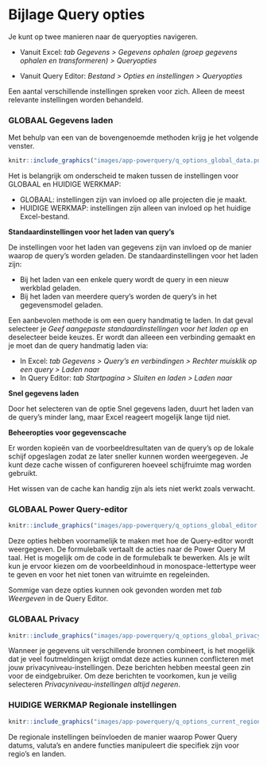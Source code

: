 # Bijlage Query opties {#bijlage-query-options}

Je kunt op twee manieren naar de queryopties navigeren.

+ Vanuit Excel: *tab Gegevens > Gegevens ophalen (groep gegevens ophalen en transformeren) > Queryopties*

+ Vanuit Query Editor: *Bestand > Opties en instellingen > Queryopties*

Een aantal verschillende instellingen spreken voor zich. Alleen de meest relevante instellingen worden behandeld.

### GLOBAAL Gegevens laden {.unnumbered}

Met behulp van een van de bovengenoemde methoden krijg je het volgende venster.

```r
knitr::include_graphics("images/app-powerquery/q_options_global_data.png", dpi = NA)
```

Het is belangrijk om onderscheid te maken tussen de instellingen voor GLOBAAL en HUIDIGE WERKMAP:

+ GLOBAAL: instellingen zijn van invloed op alle projecten die je maakt.
+ HUIDIGE WERKMAP: instellingen zijn alleen van invloed op het huidige Excel-bestand.

**Standaardinstellingen voor het laden van query's**

De instellingen voor het laden van gegevens zijn van invloed op de manier waarop de query's worden geladen. De standaardinstellingen voor het laden zijn:

+ Bij het laden van een enkele query wordt de query in een nieuw werkblad geladen.
+ Bij het laden van meerdere query's worden de query's in het gegevensmodel geladen.

Een aanbevolen methode is om een query handmatig te laden. In dat geval selecteer je *Geef aangepaste standaardinstellingen voor het laden op* en deselecteer beide keuzes. Er wordt dan alleeen een verbinding gemaakt en je moet dan de query handmatig laden via:

+ In Excel: *tab Gegevens > Query's en verbindingen > Rechter muisklik op een query > Laden naa*r
+ In Query Editor: *tab Startpagina > Sluiten en laden > Laden naar*

**Snel gegevens laden**

Door het selecteren van de optie Snel gegevens laden, duurt het laden van de query's minder lang, maar Excel reageert mogelijk lange tijd niet.

**Beheeropties voor gegevenscache**

Er worden kopieën van de voorbeeldresultaten van de query's op de lokale schijf opgeslagen zodat ze later sneller kunnen worden weergegeven. Je kunt deze cache wissen of configureren hoeveel schijfruimte mag worden gebruikt.

::: {.tip}
Het wissen van de cache kan handig zijn als iets niet werkt zoals verwacht.
:::

### GLOBAAL Power Query-editor {.unnumbered}

```r
knitr::include_graphics("images/app-powerquery/q_options_global_editor.png", dpi = NA)
```

Deze opties hebben voornamelijk te maken met hoe de Query-editor wordt weergegeven. De formulebalk vertaalt de acties naar de Power Query M taal. Het is mogelijk om de code in de formulebalk te bewerken. Als je wilt kun je ervoor kiezen om de voorbeeldinhoud in monospace-lettertype weer te geven en voor het niet tonen van witruimte en regeleinden.

::: {.tip}
Sommige van deze opties kunnen ook gevonden worden met *tab Weergeven* in de Query Editor.
:::

### GLOBAAL Privacy {.unnumbered}

```r
knitr::include_graphics("images/app-powerquery/q_options_global_privacy.png", dpi = NA)
```

Wanneer je gegevens uit verschillende bronnen combineert, is het mogelijk dat je veel foutmeldingen krijgt omdat deze acties kunnen conflicteren met jouw privacyniveau-instellingen. Deze berichten hebben meestal geen zin voor de eindgebruiker. Om deze berichten te voorkomen, kun je veilig selecteren *Privacyniveau-instellingen altijd negeren*.

### HUIDIGE WERKMAP Regionale instellingen {.unnumbered}

```r
knitr::include_graphics("images/app-powerquery/q_options_current_regional.png", dpi = NA)
```

De regionale instellingen beïnvloeden de manier waarop Power Query datums, valuta's en andere functies manipuleert die specifiek zijn voor regio's en landen.
